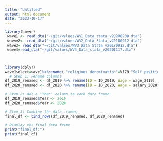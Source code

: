 ```yaml
---
title: "Untitled"
output: html_document
date: "2023-10-17"
---
```

```r
library(haven)
 wave1 <- read_dta("~/git/values/WV1_Data_stata_v20200208.dta")
 wavve2<- read_dta("~/git/values/WV2_Data_Stata_v20180912.dta")
 wave3= read_dta("~/git/values/WV3_Data_Stata_v20180912.dta")
 wave4=read_dta("~/git/values/WV4_Data_stata_v20201117.dta")

 
```
```r
library(dplyr)
wave1select=wave1%>%rename( "religious denomination"=V179,"Self positioning in political scale"=v123,)
  # Step 1: Rename columns
df_2019_renamed <- df_2019 %>% rename(ID = ID_2019, Wage = wage_2019)
df_2020_renamed <- df_2020 %>% rename(ID = ID_2020, Wage = salary_2020)

# Step 2: Add a 'Year' column to each data frame
df_2019_renamed$Year <- 2019
df_2020_renamed$Year <- 2020

# Step 3: Combine the data frames
final_df <- bind_rows(df_2019_renamed, df_2020_renamed)

# Display the final data frame
print("final_df:")
print(final_df)

```



